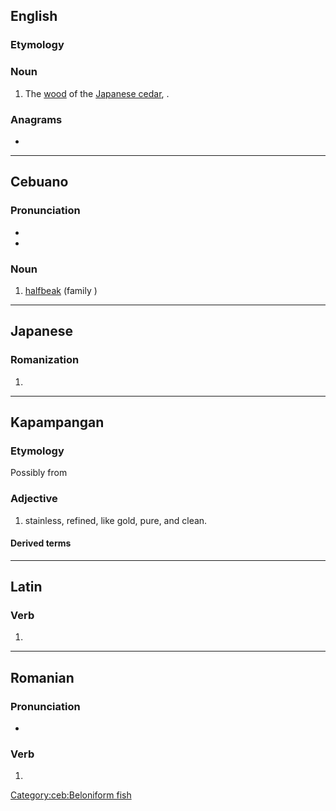 {{also|-sugi|súgi}}
==English==

===Etymology===
{{uder|en|ja|すぎ}}

===Noun===
{{en-noun|-}}

# The [[wood]] of the [[Japanese cedar]], {{taxlink|Cryptomeria japonica|species|ver=180127}}.

===Anagrams===
* {{anagrams|en|a=gisu|GUIs|IUGS}}

----

==Cebuano==

===Pronunciation===
* {{hyph|ceb|su|gi}}
* {{ceb-IPA}}

===Noun===
{{ceb-noun}}

# [[halfbeak]] (family {{m|mul|Hemiramphidae}})

[[Category:ceb:Beloniform fish]]

----

==Japanese==

===Romanization===
{{ja-romaji}}

# {{ja-romanization of|すぎ}}

----

==Kapampangan==

===Etymology===
Possibly from {{bor|pam|kaw|sugih}}

===Adjective===
{{head|pam|adjective|head=súgî}}
# stainless, refined, like gold, pure, and clean.

====Derived terms====
{{der3|pam|mappiang sugi}}

----

==Latin==

===Verb===
{{la-verb-form|sūgī}}

# {{inflection of|la|sūgō||pres|pasv|inf}}

----

==Romanian==

===Pronunciation===
* {{IPA|ro|[sud͡ʒʲ]}}

===Verb===
{{head|ro|verb form}}

# {{verb form of|ro|suge||2|s|pres|ind//sub}}